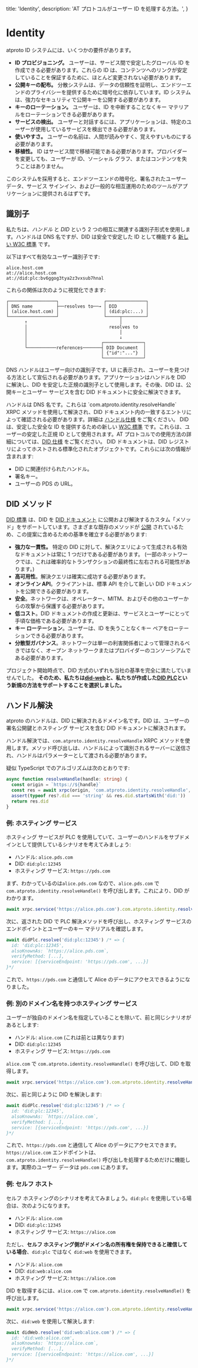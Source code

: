 
title: 'Identity',
description:
'AT プロトコルがユーザー ID を処理する方法。',
}

# Identity

atproto ID システムには、いくつかの要件があります。

* **ID プロビジョニング。** ユーザーは、サービス間で安定したグローバル ID を作成できる必要があります。これらの ID は、コンテンツへのリンクが安定していることを保証するために、ほとんど変更されない必要があります。
* **公開キーの配布。** 分散システムは、データの信頼性を証明し、エンドツーエンドのプライバシーを提供するために暗号化に依存しています。ID システムは、強力なセキュリティで公開キーを公開する必要があります。
* **キーのローテーション。** ユーザーは、ID を中断することなくキー マテリアルをローテーションできる必要があります。
* **サービスの検出。** ユーザーと対話するには、アプリケーションは、特定のユーザーが使用しているサービスを検出できる必要があります。
* **使いやすさ。** ユーザーの名前は、人間が読みやすく、覚えやすいものにする必要があります。
* **移植性。** ID はサービス間で移植可能である必要があります。プロバイダーを変更しても、ユーザーが ID、ソーシャル グラフ、またはコンテンツを失うことはありません。

このシステムを採用すると、エンドツーエンドの暗号化、署名されたユーザー データ、サービス サインイン、および一般的な相互運用のためのツールがアプリケーションに提供されるはずです。

## 識別子

私たちは、_ハンドル_ と _DID_ という 2 つの相互に関連する識別子形式を使用します。ハンドルは DNS 名ですが、DID は安全で安定した ID として機能する [新しい W3C 標準](https://www.w3.org/TR/did-core/) です。

以下はすべて有効なユーザー識別子です:

```
alice.host.com
at://alice.host.com
at://did:plc:bv6ggog3tya2z3vxsub7hnal
```

これらの関係は次のように視覚化できます:

```
┌──────────────────┐                 ┌───────────────┐
│ DNS name         ├──resolves to──→ │ DID           │
│ (alice.host.com) │                 │ (did:plc:...) │
└──────────────────┘                 └─────┬─────────┘
       ↑                                   │
       │                               resolves to
       │                                   │
       │                                   ↓
       │                            ┌───────────────┐
       └───────────references───────┤ DID Document  │
                                    │ {"id":"..."}  │
                                    └───────────────┘
```

DNS ハンドルはユーザー向けの識別子です。UI に表示され、ユーザーを見つける方法として宣伝される必要があります。アプリケーションはハンドルを DID に解決し、DID を安定した正規の識別子として使用します。その後、DID は、公開キーとユーザー サービスを含む DID ドキュメントに安全に解決できます。

<DescriptionList>
<Description title="Handles">ハンドルは DNS 名です。これらは `com.atproto.identity.resolveHandle` XRPC メソッドを使用して解決され、DID ドキュメント内の一致するエントリによって確認される必要があります。詳細は <a href="/specs/handle">ハンドル仕様</a> をご覧ください。</Description>
<Description title="DID">DID は、安定した安全な ID を提供するための新しい <a href="https://www.w3.org/TR/did-core/">W3C 標準</a> です。これらは、ユーザーの安定した正規 ID として使用されます。AT プロトコルでの使用方法の詳細については、<a href="/specs/did">DID 仕様</a> をご覧ください。</Description>
<Description title="DID ドキュメント">
DID ドキュメントは、DID レジストリによってホストされる標準化されたオブジェクトです。これらには次の情報が含まれます:
<ul>
<li>DID に関連付けられたハンドル。</li>
<li>署名キー。</li>
<li>ユーザーの PDS の URL。</li>
</ul>
</Description>
</DescriptionList>

## DID メソッド

[DID 標準](https://www.w3.org/TR/did-core/) は、DID を [DID ドキュメント](https://www.w3.org/TR/did-core/#core-properties) に公開および解決するカスタム「メソッド」をサポートしています。さまざまな既存のメソッドが [公開](https://w3c.github.io/did-spec-registries/#did-methods) されているため、この提案に含めるための基準を確立する必要があります:

- **強力な一貫性。** 特定の DID に対して、解決クエリによって生成される有効なドキュメントは常に 1 つだけである必要があります。 (一部のネットワークでは、これは確率的なトランザクションの最終性に左右される可能性があります。)
- **高可用性**。解決クエリは確実に成功する必要があります。
- **オンライン API**。クライアントは、標準 API を介して新しい DID ドキュメントを公開できる必要があります。
- **安全**。ネットワークは、オペレーター、MITM、およびその他のユーザーからの攻撃から保護する必要があります。
- **低コスト**。DID ドキュメントの作成と更新は、サービスとユーザーにとって手頃な価格である必要があります。
- **キー ローテーション**。ユーザーは、ID を失うことなくキー ペアをローテーションできる必要があります。
- **分散型ガバナンス**。ネットワークは単一の利害関係者によって管理されるべきではなく、オープン ネットワークまたはプロバイダーのコンソーシアムである必要があります。

プロジェクト開始時点で、DID 方式のいずれも当社の基準を完全に満たしていませんでした。 **そのため、私たちは[did-web](https://w3c-ccg.github.io/did-method-web/)と、私たちが作成した[DID PLC](https://github.com/bluesky-social/did-method-plc)という新規の方法をサポートすることを選択しました。**

## ハンドル解決

atproto のハンドルは、DID に解決されるドメイン名です。DID は、ユーザーの署名公開鍵とホスティング サービスを含む DID ドキュメントに解決されます。

ハンドル解決では、`com.atproto.identity.resolveHandle` XRPC メソッドを使用します。メソッド呼び出しは、ハンドルによって識別されるサーバーに送信され、ハンドルはパラメーターとして渡される必要があります。

疑似 TypeScript でのアルゴリズムは次のとおりです:

```typescript
async function resolveHandle(handle: string) {
  const origin = `https://${handle}`
  const res = await xrpc(origin, 'com.atproto.identity.resolveHandle', {handle})
  assert(typeof res?.did === 'string' && res.did.startsWith('did:'))
  return res.did
}
```

### 例: ホスティング サービス

ホスティング サービスが PLC を使用していて、ユーザーのハンドルをサブドメインとして提供しているシナリオを考えてみましょう:

- ハンドル: `alice.pds.com`
- DID: `did:plc:12345`
- ホスティング サービス: `https://pds.com`

まず、わかっているのは`alice.pds.com` なので、`alice.pds.com` で `com.atproto.identity.resolveHandle()` を呼び出します。これにより、DID がわかります。

```typescript
await xrpc.service('https://alice.pds.com').com.atproto.identity.resolveHandle() // => {did: 'did:plc:12345'}
```

次に、返された DID で PLC 解決メソッドを呼び出し、ホスティング サービスのエンドポイントとユーザーのキー マテリアルを確認します。

```typescript
await didPlc.resolve('did:plc:12345') /* => {
  id: 'did:plc:12345',
  alsoKnownAs: `https://alice.pds.com`,
  verifyMethod: [...],
  service: [{serviceEndpoint: 'https://pds.com', ...}]
}*/
```

これで、`https://pds.com` と通信して Alice のデータにアクセスできるようになりました。

### 例: 別のドメイン名を持つホスティング サービス

ユーザーが独自のドメイン名を指定していることを除いて、前と同じシナリオがあるとします:

- ハンドル: `alice.com` (これは前とは異なります)
- DID: `did:plc:12345`
- ホスティング サービス: `https://pds.com`

`alice.com` で `com.atproto.identity.resolveHandle()` を呼び出して、DID を取得します。

```typescript
await xrpc.service('https://alice.com').com.atproto.identity.resolveHandle() // => {did: 'did:plc:12345'}
```

次に、前と同じように DID を解決します:

```typescript
await didPlc.resolve('did:plc:12345') /* => {
  id: 'did:plc:12345',
  alsoKnownAs: `https://alice.com`,
  verifyMethod: [...],
  service: [{serviceEndpoint: 'https://pds.com', ...}]
}*/
```

これで、`https://pds.com` と通信して Alice のデータにアクセスできます。`https://alice.com` エンドポイントは、`com.atproto.identity.resolveHandle()` 呼び出しを処理するためだけに機能します。実際のユーザー データは `pds.com` にあります。

### 例: セルフ ホスト

セルフ ホスティングのシナリオを考えてみましょう。`did:plc` を使用している場合は、次のようになります。

- ハンドル: `alice.com`
- DID: `did:plc:12345`
- ホスティング サービス: `https://alice.com`

ただし、**セルフ ホスティング側がドメイン名の所有権を保持できると確信している場合**、`did:plc` ではなく `did:web` を使用できます。

- ハンドル: `alice.com`
- DID: `did:web:alice.com`
- ホスティング サービス: `https://alice.com`

DID を取得するには、`alice.com` で `com.atproto.identity.resolveHandle()` を呼び出します。

```typescript
await xrpc.service('https://alice.com').com.atproto.identity.resolveHandle() // => {did: 'did:web:alice.com'}
```

次に、`did:web` を使用して解決します:

```typescript
await didWeb.resolve('did:web:alice.com') /* => {
  id: 'did:web:alice.com',
  alsoKnownAs: `https://alice.com`,
  verifyMethod: [...],
  service: [{serviceEndpoint: 'https://alice.com', ...}]
}*/
```
